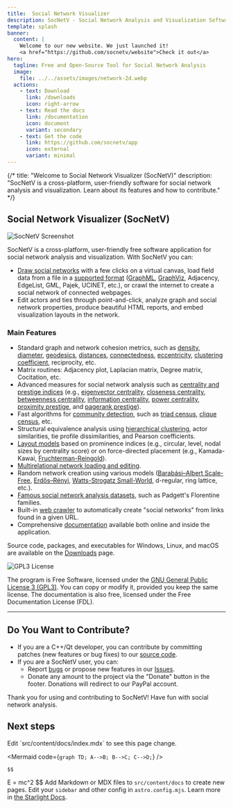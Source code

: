```yaml
---
title:  Social Network Visualizer 
description: SocNetV - Social Network Analysis and Visualization Software
template: splash
banner:
  content: |
    Welcome to our new website. We just launched it! 
    <a href="https://github.com/socnetv/website">Check it out</a>
hero:
  tagline: Free and Open-Source Tool for Social Network Analysis
  image:
    file: ../../assets/images/network-2d.webp
  actions:
    - text: Download
      link: /downloads
      icon: right-arrow
    - text: Read the docs
      link: /documentation
      icon: document
      variant: secondary
    - text: Get the code
      link: https://github.com/socnetv/app
      icon: external
      variant: minimal	  
---
```





<BaseLayout title="Home" description="Welcome to SocNetV">



{/* title: "Welcome to Social Network Visualizer (SocNetV)"
description: "SocNetV is a cross-platform, user-friendly software for social network analysis and visualization. Learn about its features and how to contribute." */}

## Social Network Visualizer (SocNetV)
![SocNetV Screenshot](../../assets/screenshots/25/socnetv-25-131-actors-citation-Degree-Centrality-Radial-Node-size-color-Layout-outDegree-distribution.png)



SocNetV is a cross-platform, user-friendly free software application for social network analysis and visualization. With SocNetV you can:

- [Draw social networks](../docs/index.md#canvas) with a few clicks on a virtual canvas, load field data from a file in a [supported format](../docs/formats.md) ([GraphML](../docs/formats.md#GraphML), [GraphViz](../docs/formats.md#GraphViz), Adjacency, EdgeList, GML, Pajek, UCINET, etc.), or crawl the internet to create a social network of connected webpages.
- Edit actors and ties through point-and-click, analyze graph and social network properties, produce beautiful HTML reports, and embed visualization layouts in the network.

### Main Features

- Standard graph and network cohesion metrics, such as [density](../docs/index.md#Cohesion), [diameter](../docs/index.md#Diameter), [geodesics](../docs/index.md#GeodesicsMatrix), [distances](../docs/index.md#DistancesMatrix), [connectedness](../docs/index.md#Connectedness), [eccentricity](../docs/index.md#Eccentricity), [clustering coefficient](../docs/index.md#Coefficient), reciprocity, etc.
- Matrix routines: Adjacency plot, Laplacian matrix, Degree matrix, Cocitation, etc.
- Advanced measures for social network analysis such as [centrality and prestige indices](../docs/index.md#Centralities) (e.g., [eigenvector centrality](../docs/index.md#EVC), [closeness centrality](../docs/index.md#CC), [betweenness centrality](../docs/index.md#BC), [information centrality](../docs/index.md#IC), [power centrality](../docs/index.md#PC), [proximity prestige](../docs/index.md#PP), and [pagerank prestige](../docs/index.md#PRP)).
- Fast algorithms for [community detection](../docs/index.md#communities), such as [triad census](../docs/index.md#TriadCensus), [clique census](../docs/index.md#CliqueCensus), etc.
- Structural equivalence analysis using [hierarchical clustering](../docs/index.md#hierarchicalclusteranalysis), actor similarities, tie profile dissimilarities, and Pearson coefficients.
- [Layout models](../docs/index.md#visualisation) based on prominence indices (e.g., circular, level, nodal sizes by centrality score) or on force-directed placement (e.g., Kamada-Kawai, [Fruchterman-Reingold](../docs/index.md#LayoutFR)).
- [Multirelational network loading and editing](../docs/index.md#Relations).
- Random network creation using various models ([Barabási–Albert Scale-Free](../docs/index.md#RandomSF), [Erdős–Rényi](../docs/generate.md#RandomER), [Watts-Strogatz Small-World](../docs/index.md#RandomSW), d-regular, ring lattice, etc.).
- [Famous social network analysis datasets](../docs/index.md#Datasets), such as Padgett's Florentine families.
- Built-in [web crawler](../docs/index.md#WebCrawler) to automatically create "social networks" from links found in a given URL.
- Comprehensive [documentation](../documentation) available both online and inside the application.

Source code, packages, and executables for Windows, Linux, and macOS are available on the [Downloads](../downloads) page.

![GPL3 License](../../assets/images/gplv3.gif)

The program is Free Software, licensed under the [GNU General Public License 3 (GPL3)](http://www.gnu.org/copyleft/gpl.html). You can copy or modify it, provided you keep the same license. The documentation is also free, licensed under the Free Documentation License (FDL).

---

## Do You Want to Contribute?

- If you are a C++/Qt developer, you can contribute by committing patches (new features or bug fixes) to our [source code](https://github.com/socnetv/app/tree/develop).
- If you are a SocNetV user, you can:
  - Report [bugs](../bugs) or propose new features in our [Issues](https://github.com/socnetv/app/issues).
  - Donate any amount to the project via the "Donate" button in the footer. Donations will redirect to our PayPal account.

Thank you for using and contributing to SocNetV! Have fun with social network analysis.


## Next steps
<CardGrid stagger>
	<Card title="Update content" icon="pencil">
		Edit `src/content/docs/index.mdx` to see this page change.


<Mermaid code={`graph TD; A-->B; B-->C; C-->D;`} />


	$$
E = mc^2
$$
	</Card>
	<Card title="Add new content" icon="add-document">
		Add Markdown or MDX files to `src/content/docs` to create new pages.
	</Card>
	<Card title="Configure your site" icon="setting">
		Edit your `sidebar` and other config in `astro.config.mjs`.
	</Card>
	<Card title="Read the docs" icon="open-book">
		Learn more in [the Starlight Docs](https://starlight.astro.build/).
	</Card>
</CardGrid>
</BaseLayout>

